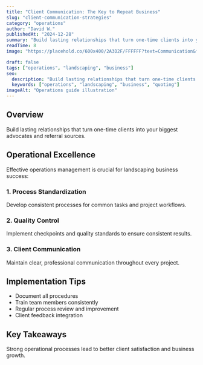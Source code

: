 ```yaml
---
title: "Client Communication: The Key to Repeat Business"
slug: "client-communication-strategies"
category: "operations"
author: "David W."
publishedAt: "2024-12-28"
summary: "Build lasting relationships that turn one-time clients into your biggest advocates and referral sources."
readTime: 8
image: "https://placehold.co/600x400/2A3D2F/FFFFFF?text=Communication&font=source-sans-pro"

draft: false
tags: ["operations", "landscaping", "business"]
seo:
  description: "Build lasting relationships that turn one-time clients into your biggest advocates and referral sources."
  keywords: ["operations", "landscaping", "business", "quoting"]
imageAlt: "Operations guide illustration"
---
```



## Overview

Build lasting relationships that turn one-time clients into your biggest advocates and referral sources.

## Operational Excellence

Effective operations management is crucial for landscaping business success:

### 1. Process Standardization
Develop consistent processes for common tasks and project workflows.

### 2. Quality Control
Implement checkpoints and quality standards to ensure consistent results.

### 3. Client Communication
Maintain clear, professional communication throughout every project.

## Implementation Tips

- Document all procedures
- Train team members consistently  
- Regular process review and improvement
- Client feedback integration

## Key Takeaways

Strong operational processes lead to better client satisfaction and business growth.
